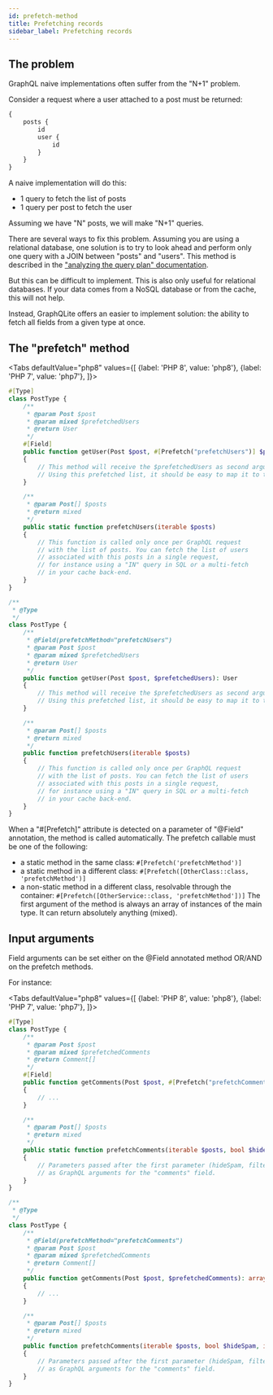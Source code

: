 ```yaml
---
id: prefetch-method
title: Prefetching records
sidebar_label: Prefetching records
---
```



## The problem

GraphQL naive implementations often suffer from the "N+1" problem.

Consider a request where a user attached to a post must be returned:

```graphql
{
    posts {
        id
        user {
            id
        }
    }
}
```

A naive implementation will do this:

- 1 query to fetch the list of posts
- 1 query per post to fetch the user

Assuming we have "N" posts, we will make "N+1" queries.

There are several ways to fix this problem.
Assuming you are using a relational database, one solution is to try to look
ahead and perform only one query with a JOIN between "posts" and "users".
This method is described in the ["analyzing the query plan" documentation](query-plan.mdx).

But this can be difficult to implement. This is also only useful for relational databases. If your data comes from a
NoSQL database or from the cache, this will not help.

Instead, GraphQLite offers an easier to implement solution: the ability to fetch all fields from a given type at once.

## The "prefetch" method

<Tabs
  defaultValue="php8"
  values={[
    {label: 'PHP 8', value: 'php8'},
    {label: 'PHP 7', value: 'php7'},
  ]}>
  <TabItem value="php8">

```php
#[Type]
class PostType {
    /**
     * @param Post $post
     * @param mixed $prefetchedUsers
     * @return User
     */
    #[Field]
    public function getUser(Post $post, #[Prefetch("prefetchUsers")] $prefetchedUsers): User
    {
        // This method will receive the $prefetchedUsers as second argument. This is the return value of the "prefetchUsers" method below.
        // Using this prefetched list, it should be easy to map it to the post
    }

    /**
     * @param Post[] $posts
     * @return mixed
     */
    public static function prefetchUsers(iterable $posts)
    {
        // This function is called only once per GraphQL request
        // with the list of posts. You can fetch the list of users
        // associated with this posts in a single request,
        // for instance using a "IN" query in SQL or a multi-fetch
        // in your cache back-end.
    }
}
```

  </TabItem>
  <TabItem value="php7">

```php
/**
 * @Type
 */
class PostType {
    /**
     * @Field(prefetchMethod="prefetchUsers")
     * @param Post $post
     * @param mixed $prefetchedUsers
     * @return User
     */
    public function getUser(Post $post, $prefetchedUsers): User
    {
        // This method will receive the $prefetchedUsers as second argument. This is the return value of the "prefetchUsers" method below.
        // Using this prefetched list, it should be easy to map it to the post
    }

    /**
     * @param Post[] $posts
     * @return mixed
     */
    public function prefetchUsers(iterable $posts)
    {
        // This function is called only once per GraphQL request
        // with the list of posts. You can fetch the list of users
        // associated with this posts in a single request,
        // for instance using a "IN" query in SQL or a multi-fetch
        // in your cache back-end.
    }
}
```

  </TabItem>
</Tabs>


When a "#[Prefetch]" attribute is detected on a parameter of "@Field" annotation, the method is called automatically.
The prefetch callable must be one of the following:
  - a static method in the same class: `#[Prefetch('prefetchMethod')]`
  - a static method in a different class: `#[Prefetch([OtherClass::class, 'prefetchMethod')]`
  - a non-static method in a different class, resolvable through the container: `#[Prefetch([OtherService::class, 'prefetchMethod'])]`
The first argument of the method is always an array of instances of the main type. It can return absolutely anything (mixed).

## Input arguments

Field arguments can be set either on the @Field annotated method OR/AND on the prefetch methods.

For instance:

<Tabs
  defaultValue="php8"
  values={[
    {label: 'PHP 8', value: 'php8'},
    {label: 'PHP 7', value: 'php7'},
  ]}>
  <TabItem value="php8">

```php
#[Type]
class PostType {
    /**
     * @param Post $post
     * @param mixed $prefetchedComments
     * @return Comment[]
     */
    #[Field]
    public function getComments(Post $post, #[Prefetch("prefetchComments")] $prefetchedComments): array
    {
        // ...
    }

    /**
     * @param Post[] $posts
     * @return mixed
     */
    public static function prefetchComments(iterable $posts, bool $hideSpam, int $filterByScore)
    {
        // Parameters passed after the first parameter (hideSpam, filterByScore...) are automatically exposed
        // as GraphQL arguments for the "comments" field.
    }
}
```

  </TabItem>
  <TabItem value="php7">

```php
/**
 * @Type
 */
class PostType {
    /**
     * @Field(prefetchMethod="prefetchComments")
     * @param Post $post
     * @param mixed $prefetchedComments
     * @return Comment[]
     */
    public function getComments(Post $post, $prefetchedComments): array
    {
        // ...
    }

    /**
     * @param Post[] $posts
     * @return mixed
     */
    public function prefetchComments(iterable $posts, bool $hideSpam, int $filterByScore)
    {
        // Parameters passed after the first parameter (hideSpam, filterByScore...) are automatically exposed
        // as GraphQL arguments for the "comments" field.
    }
}
```

  </TabItem>
</Tabs>
